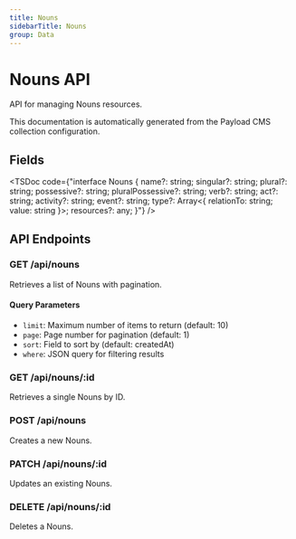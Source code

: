 ```yaml
---
title: Nouns
sidebarTitle: Nouns
group: Data
---
```



# Nouns API

API for managing Nouns resources.

<Callout type="info">
  This documentation is automatically generated from the Payload CMS collection configuration.
</Callout>


## Fields

<TSDoc code={"interface Nouns {
  name?: string;
  singular?: string;
  plural?: string;
  possessive?: string;
  pluralPossessive?: string;
  verb?: string;
  act?: string;
  activity?: string;
  event?: string;
  type?: Array<{ relationTo: string; value: string }>;
  resources?: any;
}"} />




## API Endpoints

### GET /api/nouns
Retrieves a list of Nouns with pagination.

#### Query Parameters
- `limit`: Maximum number of items to return (default: 10)
- `page`: Page number for pagination (default: 1)
- `sort`: Field to sort by (default: createdAt)
- `where`: JSON query for filtering results

### GET /api/nouns/:id
Retrieves a single Nouns by ID.

### POST /api/nouns
Creates a new Nouns.

### PATCH /api/nouns/:id
Updates an existing Nouns.

### DELETE /api/nouns/:id
Deletes a Nouns.

